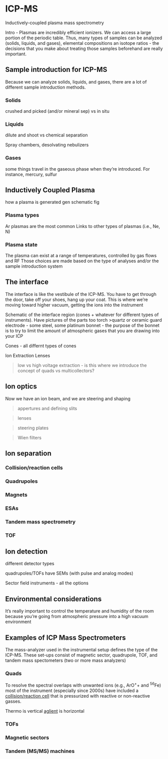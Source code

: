 # ICP-MS

Inductively-coupled plasma mass spectrometry

Intro - Plasmas are incredibly efficient ionizers. We can access a large portion of the periodic table. Thus, many types of samples can be analyzed (solids, liquids, and gases), elemental compositions an isotope ratios - the decisions that you make about treating those samples beforehand are really important. 

## Sample introduction for ICP-MS
Because we can analyze solids, liquids, and gases, there are a lot of different sample introduction methods. 

### Solids
crushed and picked (and/or mineral sep) vs in situ

### Liquids
dilute and shoot vs chemical separation

Spray chambers, desolvating nebulizers

### Gases
some things travel in the gaseous phase when they're introduced. For instance, mercury, sulfur

## Inductively Coupled Plasma
how a plasma is generated
gen schematic fig

### Plasma types
Ar plasmas are the most common
Links to other types of plasmas (i.e., Ne, N) 

### Plasma state
The plasma can exist at a range of temperatures, controlled by gas flows and RF
Those choices are made based on the type of analyses and/or the sample introduction system

## The interface
The interface is like the vestibule of the ICP-MS. You have to get through the door, take off your shoes, hang up your coat. 
This is where we're moving toward higher vacuum, getting the ions into the instrument

Schematic of the interface region (cones + whatever for different types of instruments). Have pictures of the parts too
torch
>quartz or ceramic
guard electrode - some steel, some platinum
bonnet - the purpose of the bonnet is to try to limit the amount of atmospheric gases that you are drawing into your ICP

Cones - all differnt types of cones

Ion Extraction Lenses

>low vs high voltage extraction - is this where we introduce the concept of quads vs multicollectors? 

## Ion optics
Now we have an ion beam, and we are steering and shaping

>appertures and defining slits

>lenses

>steering plates

>Wien filters

## Ion separation

### Collision/reaction cells

### Quadrupoles

### Magnets

### ESAs

### Tandem mass spectrometry

### TOF

## Ion detection

different detector types

quadrupoles/TOFs have SEMs (with pulse and analog modes)

Sector field instruments - all the options

## Environmental considerations
It's really important to control the temperature and humidity of the room because you're going from atmospheric pressure into a high vacuum environment

## Examples of ICP Mass Spectrometers

The mass-analyzer used in the instrumental setup defines the type of the ICP-MS. These set-ups consist of magnetic sector, quadrupole, TOF, and tandem mass spectometers (two or more mass analyzers)  

### Quads
To resolve the spectral overlaps with unwanted ions (e.g., ArO^+^+ and ^56^Fe) most of the instrument (especially since 2000s) have included a [collision/reaction cell](@sec-design-crc) that is pressurized with reactive or non-reactive gasses. 


Thermo is vertical [aglient](@https://www.agilent.com/en/product/atomic-spectroscopy/inductively-coupled-plasma-mass-spectrometry-icp-ms/what-is-icp-ms-icp-ms-faqs) is horizontal 

### TOFs

### Magnetic sectors

### Tandem (MS/MS) machines